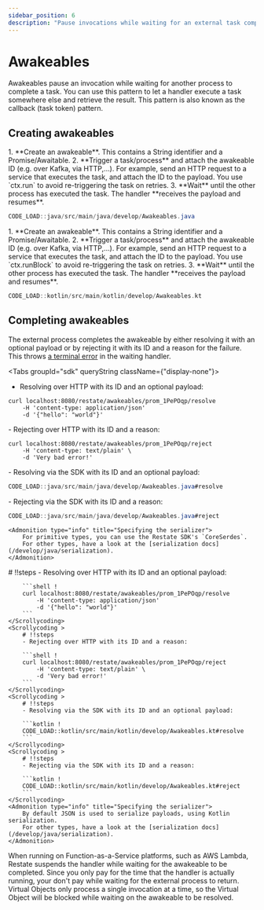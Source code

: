 ```yaml
---
sidebar_position: 6
description: "Pause invocations while waiting for an external task completion."
---
```




# Awakeables

Awakeables pause an invocation while waiting for another process to complete a task.
You can use this pattern to let a handler execute a task somewhere else and retrieve the result.
This pattern is also known as the callback (task token) pattern.

## Creating awakeables
<Tabs groupId="sdk" queryString>
<TabItem value="java" label="Java">
1. **Create an awakeable**. This contains a String identifier and a Promise/Awaitable.
2. **Trigger a task/process** and attach the awakeable ID  (e.g. over Kafka, via HTTP,...).
For example, send an HTTP request to a service that executes the task, and attach the ID to the payload.
You use `ctx.run` to avoid re-triggering the task on retries.
3. **Wait** until the other process has executed the task.
The handler **receives the payload and resumes**.

```java
CODE_LOAD::java/src/main/java/develop/Awakeables.java
```

</TabItem>
<TabItem value="kotlin" label="Kotlin">
1. **Create an awakeable**. This contains a String identifier and a Promise/Awaitable.
2. **Trigger a task/process** and attach the awakeable ID  (e.g. over Kafka, via HTTP,...).
For example, send an HTTP request to a service that executes the task, and attach the ID to the payload.
You use `ctx.runBlock` to avoid re-triggering the task on retries.
3. **Wait** until the other process has executed the task.
The handler **receives the payload and resumes**.

```kotlin
CODE_LOAD::kotlin/src/main/kotlin/develop/Awakeables.kt
```
</TabItem>
</Tabs>

## Completing awakeables

The external process completes the awakeable by either resolving it with an optional payload or by rejecting it
with its ID and a reason for the failure. This throws [a terminal error](/develop/java/error-handling) in the waiting handler.

<Tabs groupId="sdk" queryString className={"display-none"}>
<TabItem value="java" label="Java">
<TextAndCode>
- Resolving over HTTP with its ID and an optional payload:

```shell !result
curl localhost:8080/restate/awakeables/prom_1PePOqp/resolve
    -H 'content-type: application/json'
    -d '{"hello": "world"}'
```
</TextAndCode>
<TextAndCode>
- Rejecting over HTTP with its ID and a reason:

```shell !result
curl localhost:8080/restate/awakeables/prom_1PePOqp/reject
    -H 'content-type: text/plain' \
    -d 'Very bad error!'
```
</TextAndCode>
<TextAndCode >
- Resolving via the SDK with its ID and an optional payload:

```java !result
CODE_LOAD::java/src/main/java/develop/Awakeables.java#resolve
```
</TextAndCode>
<TextAndCode >
- Rejecting via the SDK with its ID and a reason:

```java !result
CODE_LOAD::java/src/main/java/develop/Awakeables.java#reject
```
</TextAndCode>

    <Admonition type="info" title="Specifying the serializer">
        For primitive types, you can use the Restate SDK's `CoreSerdes`.
        For other types, have a look at the [serialization docs](/develop/java/serialization).
    </Admonition>
</TabItem>
<TabItem value="kotlin" label="Kotlin">
    <Scrollycoding >
        # !!steps
        - Resolving over HTTP with its ID and an optional payload:

        ```shell !
        curl localhost:8080/restate/awakeables/prom_1PePOqp/resolve
            -H 'content-type: application/json'
            -d '{"hello": "world"}'
        ```
    </Scrollycoding>
    <Scrollycoding >
        # !!steps
        - Rejecting over HTTP with its ID and a reason:

        ```shell !
        curl localhost:8080/restate/awakeables/prom_1PePOqp/reject
            -H 'content-type: text/plain' \
            -d 'Very bad error!'
        ```
    </Scrollycoding>
    <Scrollycoding >
        # !!steps
        - Resolving via the SDK with its ID and an optional payload:

        ```kotlin !
        CODE_LOAD::kotlin/src/main/kotlin/develop/Awakeables.kt#resolve
        ```
    </Scrollycoding>
    <Scrollycoding >
        # !!steps
        - Rejecting via the SDK with its ID and a reason:

        ```kotlin !
        CODE_LOAD::kotlin/src/main/kotlin/develop/Awakeables.kt#reject
        ```
    </Scrollycoding>
    <Admonition type="info" title="Specifying the serializer">
        By default JSON is used to serialize payloads, using Kotlin serialization.
        For other types, have a look at the [serialization docs](/develop/java/serialization).
    </Admonition>
</TabItem>
</Tabs>

<Admonition type="tip" title="Cost savings on FaaS">
When running on Function-as-a-Service platforms, such as AWS Lambda, Restate suspends the handler while waiting for the awakeable to be completed.
Since you only pay for the time that the handler is actually running, your don't pay while waiting for the external process to return.
</Admonition>

<Admonition type="info" title="Awaiting awakeables in Virtual Objects">
    Virtual Objects only process a single invocation at a time, so the Virtual Object will be blocked while waiting on the awakeable to be resolved.
</Admonition>
